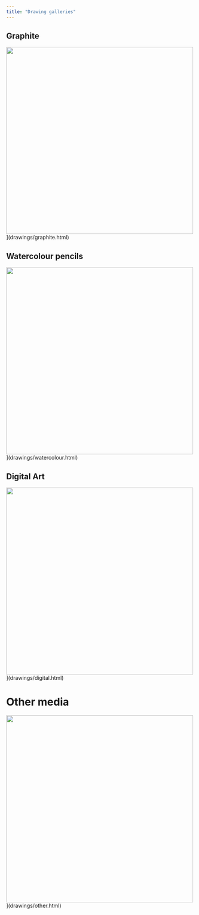 ```yaml
---
title: "Drawing galleries"
---
```


## Graphite
![](https://storage.googleapis.com/blogs_josa/creative/drawings/graphite/venice.png){width="500"}](drawings/graphite.html)

## Watercolour pencils
![](https://storage.googleapis.com/blogs_josa/creative/drawings/watercolour/IMG_7416.jpg){width="500"}](drawings/watercolour.html)


## Digital Art
![](https://storage.googleapis.com/blogs_josa/creative/drawings/digital/9AA5AEE3-95BE-4436-854A-75F10E3B6FD6 1.jpg){width="500"}](drawings/digital.html)

# Other media
![](https://storage.googleapis.com/blogs_josa/creative/drawings/other/IMG_7868.jpg){width="500"}](drawings/other.html)
